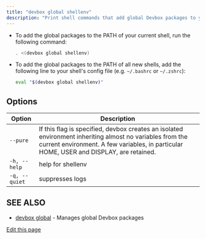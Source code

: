 ```yaml
---
title: "devbox global shellenv"
description: "Print shell commands that add global Devbox packages to your PATH"
---
```


- To add the global packages to the PATH of your current shell, run the following command:

  ```bash
  . <(devbox global shellenv)
  ```

- To add the global packages to the PATH of all new shells, add the following line to your shell's
  config file (e.g. `~/.bashrc` or `~/.zshrc`):

  ```bash
  eval "$(devbox global shellenv)"
  ```

## Options[​](#options "Direct link to Options")

| Option        | Description                                                                                                                                                                                         |
| ------------- | --------------------------------------------------------------------------------------------------------------------------------------------------------------------------------------------------- |
| `--pure`      | If this flag is specified, devbox creates an isolated environment inheriting almost no variables from the current environment. A few variables, in particular HOME, USER and DISPLAY, are retained. |
| `-h, --help`  | help for shellenv                                                                                                                                                                                   |
| `-q, --quiet` | suppresses logs                                                                                                                                                                                     |

## SEE ALSO[​](#see-also "Direct link to SEE ALSO")

- [devbox global](/docs/devbox/devbox-global/) - Manages global Devbox packages

[Edit this page](https://github.com/jetify-com/devbox/tree/main/docs/app/docs/cli-reference/devbox-global-shellenv.md)
